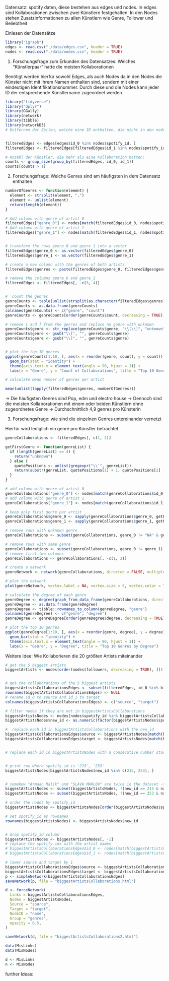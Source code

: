 Datensatz: spotify daten, diese bestehen aus edges und nodes. In edges sind Kollaborationen zwischen zwei Künstlern festgehalten. In den Nodes stehen Zusatzinformationen zu allen Künstlern wie Genre, Follower und Beliebtheit


Einlesen der Datensätze
```r

library("igraph")
edges <- read.csv("./data/edges.csv", header = TRUE)
nodes <- read.csv("./data/nodes.csv", header = TRUE)
```


1. Forschungsfrage zum Erkunden des Datensatzes:
  Welches "Künstlerpaar" hatte die meisten Kollaborationen

Benötigt werden hierfür sowohl Edges, als auch Nodes da in den Nodes die Künster nicht mit ihrem Namen enthalten sind, sondern mit einer eindeutigen Identifikationsnummer. Durch diese und die Nodes kann jeder ID der entsprechende Künstlername zugeordnet werden

```r
library("tidyverse")
library("dplyr")
library(GGally)
library(network)
library(tibble)
library(networkD3)
# Entfernen der Zeilen, welche eine ID enthalten, die nicht in den nodes steht


filteredEdges <- edges[edges$id_0 %in% nodes$spotify_id, ]
filteredEdges <- filteredEdges[filteredEdges$id_1 %in% nodes$spotify_id, ]

# Anzahl der Künstler, die mehr als eine Kollaboration hatten:
counts <- group_size(group_by(filteredEdges, id_0, id_1))
counts[counts > 1]
```
2. Forschungsfrage:
  Welche Genres sind am häufigsten in dem Datensatz enthalten

```r

numberOfGenres <- function(element) {
  element <- strsplit(element, ",")
  element <- unlist(element)
  return(length(element))
}

# Add column with genre of artist 0
filteredEdges["genre_0"] <- nodes[match(filteredEdges$id_0, nodes$spotify_id), "genres"]
# Add column with genre of artist 1
filteredEdges["genre_1"] <- nodes[match(filteredEdges$id_1, nodes$spotify_id), "genres"]


# transform the rows genre_0 and genre_1 into a vector
filteredEdges$genre_0 <- as.vector(filteredEdges$genre_0)
filteredEdges$genre_1 <- as.vector(filteredEdges$genre_1)

# create a new column with the genres of both artists
filteredEdges$genres <- paste(filteredEdges$genre_0, filteredEdges$genre_1, sep = ", ")

# remove the columns genre_0 and genre_1
filteredEdges <- filteredEdges[, -c(3, 4)]


#  count the genres
genreCounts <- table(unlist(strsplit(as.character(filteredEdges$genres), ", ")))
genreCounts <- as.data.frame(genreCounts)
colnames(genreCounts) <- c("genre", "count")
genreCounts <- genreCounts[order(genreCounts$count, decreasing = TRUE), ]

# remove [ and ] from the genres and replace no gonre with unknown
genreCounts$genre <- str_replace(genreCounts$genre, "\\[\\]", "unknown")
genreCounts$genre <- gsub("\\[", "", genreCounts$genre)
genreCounts$genre <- gsub("\\]", "", genreCounts$genre)


# plot the top 10 genres
ggplot(genreCounts[1:10, ], aes(x = reorder(genre, count), y = count)) +
  geom_bar(stat = "identity") +
  theme(axis.text.x = element_text(angle = 90, hjust = 1)) +
  labs(x = "Genre", y = "Count of Collaborations", title = "Top 10 Genres in the Dataset")

# calculate mean number of genres per artist

mean(unlist(lapply(filteredEdges$genres, numberOfGenres)))
```

-> Die häufigsten Genres sind Pop, edm und electro house
  -> Dennoch sind die meisten Kollaborationen mit einem oder beiden Künstlern ohne zugeordnetes Genre
  -> Durchschnittlich 4,9 genres pro Künsterin

3. Forschungsfrage:
  wie sind die einzelnen Genres untereinander vernetzt

Hierfür wird lediglich ein genre pro Künstler betrachtet


```r

genreCollaborations <- filteredEdges[, c(1, 2)]

getFirstGenre <- function(genreList) {
  if (length(genreList) == 4) {
    return("unknown")
  } else {
    quotePositions <- unlist(gregexpr("\\'", genreList))
    return(substr(genreList, quotePositions[1] + 1, quotePositions[2] - 1))
  }
}

# add column with genre of artist 0
genreCollaborations["genre_0"] <- nodes[match(genreCollaborations$id_0, nodes$spotify_id), "genres"]
# add column with genre of artist 1
genreCollaborations["genre_1"] <- nodes[match(genreCollaborations$id_1, nodes$spotify_id), "genres"]

# keep only first genre per artist
genreCollaborations$genre_0 <- sapply(genreCollaborations$genre_0, getFirstGenre)
genreCollaborations$genre_1 <- sapply(genreCollaborations$genre_1, getFirstGenre)

# remove rows with unknown genre
genreCollaborations <- subset(genreCollaborations, genre_0 != "NA" & genre_1 != "NA")

# remove rows with same genre
genreCollaborations <- subset(genreCollaborations, genre_0 != genre_1)
# remove first two columns
genreCollaborations <- genreCollaborations[, -c(1, 2)]

# create a network
genreNetwork <- network(genreCollaborations, directed = FALSE, multiple = TRUE)

# plot the network
plot(genreNetwork, vertex.label = NA, vertex.size = 5, vertex.color = "blue", edge.width = 0.1, edge.color = "grey")

# calculate the degree of each genre
genreDegree <- degree(graph_from_data_frame(genreCollaborations, directed = FALSE, vertices = NULL))
genreDegree <- as.data.frame(genreDegree)
genreDegree <- tibble::rownames_to_column(genreDegree, "genre")
colnames(genreDegree) <- c("genre", "degree")
genreDegree <- genreDegree[order(genreDegree$degree, decreasing = TRUE), ]

# plot the top 10 genres
ggplot(genreDegree[1:10, ], aes(x = reorder(genre, degree), y = degree)) +
  geom_bar(stat = "identity") +
  theme(axis.text.x = element_text(angle = 90, hjust = 1)) +
  labs(x = "Genre", y = "Degree", title = "Top 10 Genres by Degree")
```


Weitere Idee:
  Wie Kollaborieren die 20 größten Artists miteinander

```r
# get the 5 biggest artists
biggestArtists <- nodes[order(nodes$followers, decreasing = TRUE), ][1:5, ]


# get the collaborations of the 5 biggest artists
biggestArtistsCollaborationsEdges <- subset(filteredEdges, id_0 %in% biggestArtists$spotify_id | id_1 %in% biggestArtists$spotify_id)
rownames(biggestArtistsCollaborationsEdges) <- NULL
# rename id_0 to source and id_1 to target
colnames(biggestArtistsCollaborationsEdges) <- c("source", "target")

# filter nodes if they are not in biggestArtistsCollaborations
biggestArtistsNodes <- nodes[nodes$spotify_id %in% biggestArtistsCollaborationsEdges$source | nodes$spotify_id %in% biggestArtistsCollaborationsEdges$target, ]
biggestArtistsNodes$new_id <- as.numeric(factor(biggestArtistsNodes$spotify_id))

#  replace each id in biggestArtistsCollaborations with the new_id
biggestArtistsCollaborationsEdges$source <- biggestArtistsNodes[match(biggestArtistsCollaborationsEdges$source, biggestArtistsNodes$spotify_id), "new_id"]
biggestArtistsCollaborationsEdges$target <- biggestArtistsNodes[match(biggestArtistsCollaborationsEdges$target, biggestArtistsNodes$spotify_id), "new_id"]


# replace each id in biggestArtistsNodes with a consecutive number starting at 1


# print row where spotify_id is '215', '253'
biggestArtistsNodes[biggestArtistsNodes$new_id %in% c(215, 253), ]


# somehow "Armaan Malik" and "SLAVA MARLOW" are twice in the dataset -> remove one of them
biggestArtistsNodes <- subset(biggestArtistsNodes, !(new_id == 215 & name == "Armaan Malik" & followers == 5))
biggestArtistsNodes <- subset(biggestArtistsNodes, !(new_id == 253 & name == "SLAVA MARLOW" & followers == 347))

# order the nodes by spotify_id
biggestArtistsNodes <- biggestArtistsNodes[order(biggestArtistsNodes$spotify_id), ]

# set spotify_id as rownames
rownames(biggestArtistsNodes) <- biggestArtistsNodes$new_id


# drop spotify_id column
biggestArtistsNodes <- biggestArtistsNodes[, -1]
# replace the spotify ids with the artist names
# biggestArtistsCollaborationsEdges$id_0 <- nodes[match(biggestArtistsCollaborationsEdges$id_0, nodes$spotify_id), "name"]
# biggestArtistsCollaborationsEdges$id_1 <- nodes[match(biggestArtistsCollaborationsEdges$id_1, nodes$spotify_id), "name"]

# lower source and target by 1
biggestArtistsCollaborationsEdges$source <- biggestArtistsCollaborationsEdges$source - 1
biggestArtistsCollaborationsEdges$target <- biggestArtistsCollaborationsEdges$target - 1
p <- simpleNetwork(biggestArtistsCollaborationsEdges)
saveNetwork(p, file = "biggestArtistsCollaborations.html")

d <- forceNetwork(
  Links = biggestArtistsCollaborationsEdges,
  Nodes = biggestArtistsNodes,
  Source = "source",
  Target = "target",
  NodeID = "name",
  Group = "genres",
  opacity = 0.5,
)

saveNetwork(d, file = "biggestArtistsCollaborations2.html")
```

```r
data(MisLinks)
data(MisNodes)

d <- MisLinks
n <- MisNodes
```

further Ideas:
